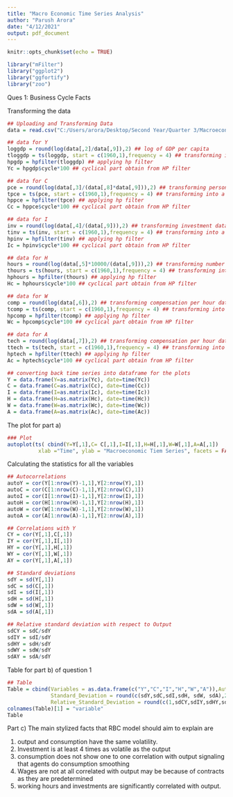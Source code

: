 ---
title: "Macro Economic Time Series Analysis"
author: "Parush Arora"
date: "4/12/2021"
output: pdf_document
---

```{r setup, include=FALSE}
knitr::opts_chunk$set(echo = TRUE)
```

```{r echo = T, results = 'hide}
library("mFilter")
library("ggplot2")
library("ggfortify")
library("zoo")
```
Ques 1: Business Cycle Facts

Transforming the data
```{r echo = T, results = 'hide}
## Uploading and Transforming Data
data = read.csv("C:/Users/arora/Desktop/Second Year/Quarter 3/Macroeconomics 3/HW1/Final Data.csv")

## data for Y
loggdp = round(log(data[,2]/data[,9]),2) ## log of GDP per capita 
tloggdp = ts(loggdp, start = c(1960,1),frequency = 4) ## transforming into a time series
hpgdp = hpfilter(tloggdp) ## applying hp filter
Yc = hpgdp$cycle*100 ## cyclical part obtain from HP filter

## data for C
pce = round(log(data[,3]/(data[,8]*data[,9])),2) ## transforming personal expenditure data
tpce = ts(pce, start = c(1960,1),frequency = 4) ## transforming into a time series
hppce = hpfilter(tpce) ## applying hp filter
Cc = hppce$cycle*100 ## cyclical part obtain from HP filter

## data for I
inv = round(log(data[,4]/(data[,9])),2) ## transforming investment data
tinv = ts(inv, start = c(1960,1),frequency = 4) ## transforming into a time series
hpinv = hpfilter(tinv) ## applying hp filter
Ic = hpinv$cycle*100 ## cyclical part obtain from HP filter

## data for H
hours = round(log(data[,5]*10000/(data[,9])),2) ## transforming number of hours data
thours = ts(hours, start = c(1960,1),frequency = 4) ## transforming into a time series
hphours = hpfilter(thours) ## applying hp filter
Hc = hphours$cycle*100 ## cyclical part obtain from HP filter

## data for W
comp = round(log(data[,6]),2) ## transforming compensation per hour data
tcomp = ts(comp, start = c(1960,1),frequency = 4) ## transforming into a time series
hpcomp = hpfilter(tcomp) ## applying hp filter
Wc = hpcomp$cycle*100 ## cyclical part obtain from HP filter

## data for A
tech = round(log(data[,7]),2) ## transforming compensation per hour data
ttech = ts(tech, start = c(1960,1),frequency = 4) ## transforming into a time series
hptech = hpfilter(ttech) ## applying hp filter
Ac = hptech$cycle*100 ## cyclical part obtain from HP filter

## converting back time series into dataframe for the plots
Y = data.frame(Y=as.matrix(Yc), date=time(Yc))
C = data.frame(C=as.matrix(Cc), date=time(Cc))
I = data.frame(I=as.matrix(Ic), date=time(Ic))
H = data.frame(H=as.matrix(Hc), date=time(Hc))
W = data.frame(W=as.matrix(Wc), date=time(Wc))
A = data.frame(A=as.matrix(Ac), date=time(Ac))
```

The plot for part a)

```{r echo = F}
### Plot 
autoplot(ts( cbind(Y=Y[,1],C= C[,1],I=I[,1],H=H[,1],W=W[,1],A=A[,1])  , start = c(1960,1), frequency = 4 ),
          xlab ="Time", ylab = "Macroeconomic Tiem Series", facets = FALSE,size = 1)
```

Calculating the statistics for all the variables

```{r echo = T, results = 'hide}
## Autocorrelations
autoY = cor(Y[1:nrow(Y)-1,1],Y[2:nrow(Y),1])
autoC = cor(C[1:nrow(C)-1,1],Y[2:nrow(C),1])
autoI = cor(I[1:nrow(I)-1,1],Y[2:nrow(I),1])
autoH = cor(H[1:nrow(H)-1,1],Y[2:nrow(H),1])
autoW = cor(W[1:nrow(W)-1,1],Y[2:nrow(W),1])
autoA = cor(A[1:nrow(A)-1,1],Y[2:nrow(A),1])

## Correlations with Y 
CY = cor(Y[,1],C[,1])
IY = cor(Y[,1],I[,1])
HY = cor(Y[,1],H[,1])
WY = cor(Y[,1],W[,1])
AY = cor(Y[,1],A[,1])

## Standard deviations
sdY = sd(Y[,1])
sdC = sd(C[,1])
sdI = sd(I[,1])
sdH = sd(H[,1])
sdW = sd(W[,1])
sdA = sd(A[,1])

## Relative standard deviation with respect to Output
sdCY = sdC/sdY
sdIY = sdI/sdY
sdHY = sdH/sdY
sdWY = sdW/sdY
sdAY = sdA/sdY
```

Table for part b) of question 1

```{r echo = F}
## Table
Table = cbind(Variables = as.data.frame(c("Y","C","I","H","W","A")),Autocorrelations = round(c(autoY,autoC,autoI,autoH, autoW, autoA),2),
              Standard_Deviation = round(c(sdY,sdC,sdI,sdH, sdW, sdA),2), Correlation_with_Y = round(c(1,CY,IY,HY,WY,AY),2),
              Relative_Standard_Deviation = round(c(1,sdCY,sdIY,sdHY,sdWY,sdAY),2))
colnames(Table)[1] = "variable"
Table
```

Part c) 
The main stylized facts that RBC model should aim to explain are

1) output and consumption have the same volatility.
2) Investment is at least 4 times as volatile as the output
3) consumption does not show one to one correlation with output signaling that agents do consumption smoothing
4) Wages are not at all correlated with output may be because of contracts as they are predetermined 
5) working hours and investments are significantly correlated with output.



